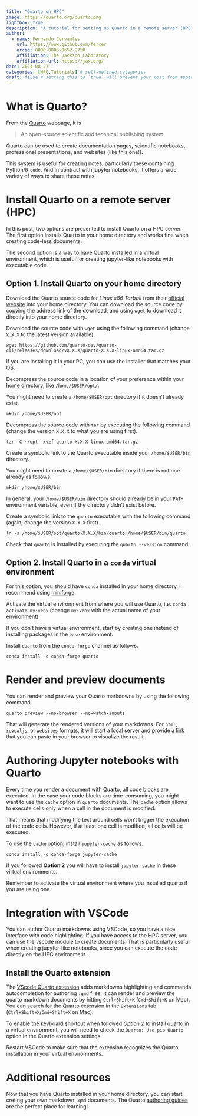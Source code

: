---
title: "Quarto on HPC"
image: https://quarto.org/quarto.png
lightbox: true
description: "A tutorial for setting up Quarto in a remote server (HPC)"
author:
  - name: Fernando Cervantes
    url: https://www.github.com/fercer
    orcid: 0000-0003-0652-2750
    affiliation: The Jackson Laboratory
    affiliation-url: https://jax.org/ 
date: 2024-08-27
categories: [HPC,Tutorials] # self-defined categories
draft: false # setting this to `true` will prevent your post from appearing on your listing page until you're ready!
---

# What is Quarto?

From the [Quarto](https://quarto.org) webpage, it is

> An open-source scientific and technical publishing system

Quarto can be used to create documentation pages, scientific notebooks, professional presentations, and websites (like this one!).

This system is useful for creating notes, particularly these containing Python/R `code`.
And in contrast with jupyter notebooks, it offers a wide variety of ways to share these notes.

# Install Quarto on a remote server (HPC)

In this post, two options are presented to install Quarto on a HPC server.
The first option installs Quarto in your home directory and works fine when creating code-less documents.

The second option is a way to have Quarto installed in a virtual environment, which is useful for creating jupyter-like notebooks with executable code.

## Option 1. Install Quarto on your home directory

Download the Quarto source code for *Linux x86 Tarball* from their [official website](https://quarto.org/docs/download/tarball.html?version=1.5.56&idPrefix=download) into your home directory.
You can download the source code by copying the address link of the download, and using `wget` to download it directly into your home directory.

::: {.callout-tip}
Download the source code with `wget` using the following command (change `X.X.X` to the latest version available).
```
wget https://github.com/quarto-dev/quarto-cli/releases/download/vX.X.X/quarto-X.X.X-linux-amd64.tar.gz
```
:::

::: {.callout-tip}
If you are installing it in your PC, you can use the installer that matches your OS.
:::

Decompress the source code in a location of your preference within your home directory, like `/home/$USER/opt/`.

::: {.callout-tip}
You might need to create a `/home/$USER/opt` directory if it doesn't already exist.

```
mkdir /home/$USER/opt
```
:::

::: {.callout-tip}
Decompress the source code with `tar` by executing the following command (change the version `X.X.X` to what you are using first).

```
tar -C ~/opt -xvzf quarto-X.X.X-linux-amd64.tar.gz
```
:::

Create a symbolic link to the Quarto executable inside your `/home/$USER/bin` directory.

::: {.callout-tip}
You might need to create a `/home/$USER/bin` directory if there is not one already as follows.

```
mkdir /home/$USER/bin
```

In general, your `/home/$USER/bin` directory should already be in your `PATH` environment variable, even if the directory didn't exist before.
:::

::: {.callout-tip}
Create a symbolic link to the `quarto` executable with the following command (again, change the version `X.X.X` first).

```
ln -s /home/$USER/opt/quarto-X.X.X/bin/quarto /home/$USER/bin/quarto
```
:::

Check that `quarto` is installed by executing the `quarto --version` command.


## Option 2. Install Quarto in a `conda` virtual environment

For this option, you should have `conda` installed in your home directory.
I recommend using [miniforge](https://github.com/conda-forge/miniforge).

Activate the virtual environment from where you will use Quarto, i.e. `conda activate my-venv` (change `my-venv` with the actual name of your environment).

::: {.callout-note}
If you don't have a virtual environment, start by creating one instead of installing packages in the `base` environment.
:::

Install `quarto` from the `conda-forge` channel as follows.

```
conda install -c conda-forge quarto
```

# Render and preview documents
You can render and preview your Quarto markdowns by using the following command.

```
quarto preview --no-browser --no-watch-inputs
```

That will generate the rendered versions of your markdowns.
For `html`, `revealjs`, or `websites` formats, it will start a local server and provide a link that you can paste in your browser to visualize the result.

# Authoring Jupyter notebooks with Quarto

Every time you render a document with Quarto, all code blocks are executed.
In the case your code blocks are time-consuming, you might want to use the `cache` option in `quarto` documents.
The `cache` option allows to execute cells only when a cell in the document is modified.

::: {.callout-note}
That means that modifying the text around cells won't trigger the execution of the code cells.
However, if at least one cell is modified, all cells will be executed.
:::

To use the `cache` option, install `jupyter-cache` as  follows.

```
conda install -c conda-forge jupyter-cache
```

::: {.callout-note}
If you followed **Option 2** you will have to install `jupyter-cache` in these virtual environments.
:::

::: {.callout-note}
Remember to activate the virtual environment where you installed quarto if you are using one.
:::

# Integration with VSCode

You can author Quarto markdowns using VSCode, so you have a nice interface with code highlighting.
If you have access to the HPC server, you can use the vscode module to create documents.
That is particularly useful when creating jupyter-like notebooks, since you can execute the code directly on the HPC environment.

## Install the Quarto extension

The [VScode Quarto extension](https://open-vsx.org/extension/quarto/quarto) adds markdowns highlighting and commands autocompletion for authoring `.qmd` files.
It can render and preview the quarto markdown documents by hitting `Ctrl+Shift+K` (`Cmd+Shift+K` on Mac).
You can search for the Quarto extension in the `Extensions` tab (`Ctrl+Shift+X`/`Cmd+Shift+X` on Mac).

::: {.callout-note}
To enable the keyboard shortcut when followed *Option 2* to install quarto in a virtual environment, you will need to check the `Quarto: Use pip Quarto` option in the Quarto extension settings.
:::

::: {.callout-important}
Restart VSCode to make sure that the extension recognizes the Quarto installation in your virtual environments.
:::

# Additional resources

Now that you have Quarto installed in your home directory, you can start creting your own markdown `.qmd` documents.
The Quarto [authoring guides](https://quarto.org/docs/authoring/markdown-basics.html) are the perfect place for learning!
